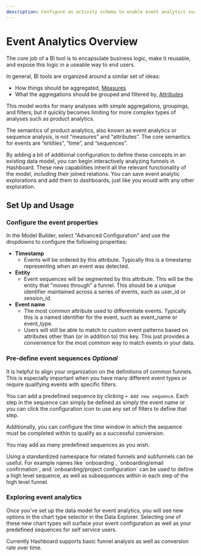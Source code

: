 ```yaml
---
description: Configure an activity schema to enable event analytics such as funnel and retention analysis.
---
```



# Event Analytics Overview

The core job of a BI tool is to encapsulate business logic, make it reusable, and expose this logic in a useable way to end users.

In general, BI tools are organized around a similar set of ideas:

- How things should be aggregated, [Measures](/docs/data-modeling/measures)
- What the aggregations should be grouped and filtered by, [Attributes](/docs/data-modeling/attributes)

This model works for many analyses with simple aggregations, groupings, and filters; but it quickly becomes limiting for more complex types of analyses such as product analytics.

The semantics of product analytics, also known as event analytics or sequence analysis, is not “measures” and “attributes”. The core semantics for events are “entities”, “time”, and “sequences”.

By adding a bit of additional configuration to define these concepts in an existing data model, you can begin interactively analyzing funnels in Hashboard. These new capabilities inherit all the relevant functionality of the model, including their joined relations. You can save event analytic explorations and add them to dashboards, just like you would with any other exploration.

## Set Up and Usage

<Steps>

### Configure the event properties

In the Model Builder, select "Advanced Configuration" and use the dropdowns to configure the following properties:

- **Timestamp**
  - Events will be ordered by this attribute. Typically this is a timestamp representing when an event was detected.
- **Entity**
  - Event sequences will be segmented by this attribute. This will be the entity that "moves through" a funnel. This should be a unique identifier maintained across a series of events, such as user_id or session_id.
- **Event name**
  - The most common attribute used to differentiate events. Typically this is a named identifier for the event, such as event_name or event_type.
  - Users will still be able to match to custom event patterns based on attributes other than (or in addition to) this key. This just provides a convenience for the most common way to match events in your data.

### Pre-define event sequences _Optional_

It is helpful to align your organization on the definitions of common funnels. This is especially important when you have many different event types or require qualifying events with specific filters.

You can add a predefined sequence by clicking `+ Add new sequence`. Each step in the sequence can simply be defined as simply the event name or you can click the configuration icon to use any set of filters to define that step.

Additionally, you can configure the time window in which the sequence must be completed within to qualify as a successful conversion.

You may add as many predefined sequences as you wish.

<Callout type="info">
  Using a standardized namespace for related funnels and subfunnels can be
  useful. For example names like `onboarding`, `onboarding/email confirmation`,
  and `onboarding/project configuration` can be used to define a high level
  sequence, as well as subsequences within in each step of the high level
  funnel.
</Callout>

### Exploring event analytics

Once you've set up the data model for event analytics, you will see new options in the chart type selector in the Data Explorer. Selecting one of these new chart types will surface your event configuration as well as your predefined sequences for self service users.

Currently Hashboard supports basic funnel analysis as well as conversion rate over time.

</Steps>
